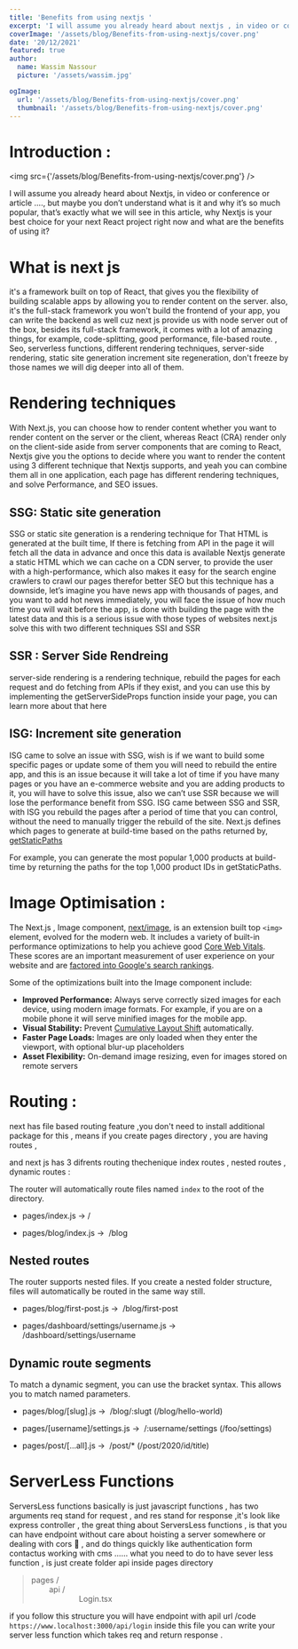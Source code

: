 ```yaml
---
title: 'Benefits from using nextjs '
excerpt: 'I will assume you already heard about nextjs , in video or conference or article …., but maybe you don’t understand what is it and why it’s so much popular, we will discover in this article, why next js is the best production framework right now and what is the benefits from using it?'
coverImage: '/assets/blog/Benefits-from-using-nextjs/cover.png'
date: '20/12/2021'
featured: true
author:
  name: Wassim Nassour
  picture: '/assets/wassim.jpg'

ogImage:
  url: '/assets/blog/Benefits-from-using-nextjs/cover.png'
  thumbnail: '/assets/blog/Benefits-from-using-nextjs/cover.png'
---
```



# **Introduction :**

<img src={'/assets/blog/Benefits-from-using-nextjs/cover.png'} />

I will assume you already heard about Nextjs, in video or conference or article …., but maybe you don’t understand what is it and why it’s so much popular, that’s exactly what we will see in this article, why Nextjs is your best choice for your next React project right now and what are the benefits of using it?

# What is next js

it's a framework built on top of React, that gives you the flexibility of building scalable apps by allowing you to render content on the server. also, it's the full-stack framework you won't build the frontend of your app, you can write the backend as well cuz next js provide us with node server out of the box, besides its full-stack framework, it comes with a lot of amazing things, for example, code-splitting, good performance, file-based route. , Seo, serverless functions, different rendering techniques, server-side rendering, static site generation increment site regeneration, don't freeze by those names we will dig deeper into all of them.

# Rendering techniques

With Next.js, you can choose how to render content whether you want to render content on the server or the client, whereas React (CRA) render only on the client-side aside from server components that are coming to React, Nextjs give you the options to decide where you want to render the content using 3 different technique that Nextjs supports, and yeah you can combine them all in one application, each page has different rendering techniques, and solve Performance, and SEO issues.

<h2 styles={{ color: 'secondary' }}> SSG: Static site generation</h2>

SSG or static site generation is a rendering technique for That HTML is generated at the built time, If there is fetching from API in the page it will fetch all the data in advance and once this data is available Nextjs generate a static HTML which we can cache on a CDN server, to provide the user with a high-performance, which also makes it easy for the search engine crawlers to crawl our pages therefor better SEO but this technique has a downside, let’s imagine you have news app with thousands of pages, and you want to add hot news immediately, you will face the issue of how much time you will wait before the app, is done with building the page with the latest data and this is a serious issue with those types of websites next.js solve this with two different techniques SSI and SSR

<h2 styles={{ color: 'secondary' }}> SSR : Server Side Rendreing</h2>

server-side rendering is a rendering technique, rebuild the pages for each request and do fetching from APIs if they exist, and you can use this by implementing the getServerSideProps function inside your page, you can learn more about that here

<h2 styles={{ color: 'secondary' }}> ISG: Increment site generation</h2>

ISG came to solve an issue with SSG, wish is if we want to build some specific pages or update some of them you will need to rebuild the entire app, and this is an issue because it will take a lot of time if you have many pages or you have an e-commerce website and you are adding products to it, you will have to solve this issue, also we can’t use SSR because we will lose the performance benefit from SSG. ISG came between SSG and SSR, with ISG you rebuild the pages after a period of time that you can control, without the need to manually trigger the rebuild of the site.
Next.js defines which pages to generate at build-time based on the paths returned by, [getStaticPaths](https://nextjs.org/docs/basic-features/data-fetching#getstaticpaths-static-generation)

For example, you can generate the most popular 1,000 products at build-time by returning the paths for the top 1,000 product IDs in getStaticPaths.

# Image Optimisation :

The Next.js , Image component, <a href='https://nextjs.org/docs/api-reference/next/image'><Tag>next/image</Tag></a>, is an extension built top <Tag>`<img>`</Tag>
element, evolved for the modern web. It includes a variety of built-in performance optimizations to help you achieve good [Core Web Vitals](https://nextjs.org/learn/seo/web-performance). These scores are an important measurement of user experience on your website and are [factored into Google's search rankings](https://nextjs.org/learn/seo/web-performance/seo-impact).

Some of the optimizations built into the Image component include:

- **Improved Performance:** Always serve correctly sized images for each device, using modern image formats. For example, if you are on a mobile phone it will serve minified images for the mobile app.
- **Visual Stability:** Prevent [Cumulative Layout Shift](https://nextjs.org/learn/seo/web-performance/cls) automatically.
- **Faster Page Loads:** Images are only loaded when they enter the viewport, with optional blur-up placeholders
- **Asset Flexibility:** On-demand image resizing, even for images stored on remote servers

# Routing :

next has file based routing feature ,you don't need to install additional package for this , means if you create pages directory , you are having routes ,

and next js has 3 difrents routing thechenique index routes , nested routes , dynamic routes :

The router will automatically route files named `index` to the root of the directory.

- <Tag>pages/index.js</Tag> → <Tag>/</Tag>

- <Tag>pages/blog/index.js</Tag> →  <Tag>/blog</Tag>

<h2 styles={{ color: 'secondary' }}> Nested routes</h2>

The router supports nested files. If you create a nested folder structure, files will automatically be routed in the same way still.

- <Tag>pages/blog/first-post.js</Tag> →  <Tag>/blog/first-post</Tag>

- <Tag>pages/dashboard/settings/username.js</Tag> →  <Tag>
    /dashboard/settings/username
  </Tag>

<h2 styles={{ color: 'secondary' }}> Dynamic route segments</h2>

To match a dynamic segment, you can use the bracket syntax. This allows you
to match named parameters.

- <Tag>pages/blog/[slug].js</Tag> →  <Tag>/blog/:slugt</Tag>
  <Tag>(/blog/hello-world)</Tag>

- <Tag>pages/[username]/settings.js</Tag> →  <Tag>/:username/settings</Tag>
  <Tag>(/foo/settings)</Tag>

- <Tag>pages/post/[...all].js</Tag> →  <Tag>/post/\*</Tag>
  <Tag>(/post/2020/id/title)</Tag>

# ServerLess Functions

ServersLess functions basically is just javascript functions , has two arguments req stand for request , and res stand for response ,it's look like express controller , the great thing about ServersLess functions , is that you can have endpoint without care about hoisting a server somewhere or dealing with cors 🤯 , and do things quickly like authentication form contactus working with cms ...... what you need to do to have sever less function , is just create folder <Tag>api</Tag> inside <Tag>pages</Tag> directory

<BlockQuote styles={{  p: [3] }}>
 
   pages / <br />
    &emsp;&emsp; api / <br />
             &emsp; &emsp; &emsp;  Login.tsx <br />

</BlockQuote>

if you follow this structure you will have endpoint with apil url /code `https://www.localhost:3000/api/login` inside this file you can write your server less function which takes req and return response .
